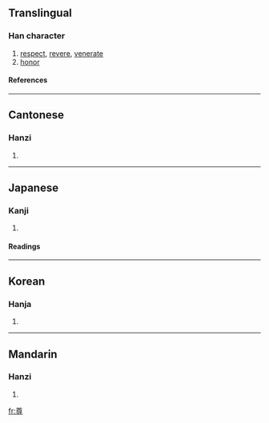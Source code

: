 ==Translingual==
===Han character===
{{Han char|rn=41|rad=寸|as=09|sn=12|four=8034<sub>6</sub>|canj=廿田木戈 (TWDI)}}
# [[respect]], [[revere]], [[venerate]]
# [[honor]]
====References====
{{Han ref|kx=0295.100|dkj=07445|dj=0585.010|hdz=10509.060|uh=5C0A|ud=23562|bh=B44C|bd=46156}}
----
==Cantonese==
===Hanzi===
{{yue-hanzi|jyut=|y=jeun1, jyun1}}
# {{defn|Cantonese}}
----
==Japanese==
===Kanji===
{{ja-kanji|grade=|rs=寸09}}
# {{defn|Japanese}} 
====Readings====
{{ja-readings|on=[[そん]] (son)|kun=[[たっとい]] (tattoi), [[とうとい]] (toutoi), [[たっとぶ]] (tattobu)}}
----
==Korean==
===Hanja===
{{ko-hanja|hangeul=[[존]], [[준]]|rv=jon, jun|mr=chon, chun}}
# {{defn|Korean}}
----
==Mandarin==
===Hanzi===
{{cmn-hanzi|pin=[[zūn]] (zun1)|wg=tsun<sup>1</sup>}}
# {{defn|Mandarin}}

[[fr:尊]]